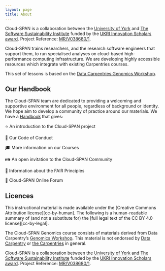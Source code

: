 ```yaml
---
layout: page
title: About
---
```

Cloud-SPAN is a collaboration between the [University of York](https://www.york.ac.uk/) and [The Software Sustainability Institute](https://www.software.ac.uk/) funded by the [UKRI Innovation Scholars award](https://www.ukri.org/news/initiatives-boost-health-and-bioscience-skills-and-industry/). Project Reference: [MR/V038680/1](https://gtr.ukri.org/projects?ref=MR%2FV038680%2F1).

Cloud-SPAN trains researchers, and the research software engineers that support them, to run specialised analyses on cloud-based high-performance computing infrastructure. We are developing highly accessible resources which integrate with existing Carpentries courses.

This set of lessons is based on the [Data Carpentries Genomics Workshop](https://datacarpentry.org/genomics-workshop/).

## Our Handbook
The Cloud-SPAN team are dedicated to providing a welcoming and supportive environment for all people, regardless of background or identity. We hope aim to develop a community of practice around our materials. We have a [Handbook](https://cloud-span.github.io/CloudSPAN-handbook/) that gives:

⭐ An introduction to the Cloud-SPAN project

🤝 Our Code of Conduct

🎓 More information on our Courses

👪 An open invitation to the Cloud-SPAN Community

📌 Information about the FAIR Principles

📜 Cloud-SPAN Online Forum

## Licences
This instructional material is made available under the [Creative Commons Attribution
license][cc-by-human]. The following is a human-readable summary of (and not a substitute for) the [full legal text of the CC BY 4.0 license][cc-by-legal].

The Cloud-SPAN Genomics course consists of materials derived from Data Carpentry's [Genomics Workshop](https://datacarpentry.org/genomics-workshop/). This material is not endorsed by [Data Carpentry](https://datacarpentry.org) or [the Carpentries](https://carpentries.org/) in general.

Cloud-SPAN is a collaboration between the [University of York](https://www.york.ac.uk/) and [The Software Sustainability Institute](https://www.software.ac.uk/) funded by the [UKRI Innovation Scholars award](https://www.ukri.org/news/initiatives-boost-health-and-bioscience-skills-and-industry/). Project Reference: [MR/V038680/1](https://gtr.ukri.org/projects?ref=MR%2FV038680%2F1).
